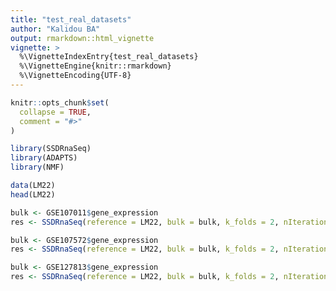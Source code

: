 ```yaml
---
title: "test_real_datasets"
author: "Kalidou BA"
output: rmarkdown::html_vignette
vignette: >
  %\VignetteIndexEntry{test_real_datasets}
  %\VignetteEngine{knitr::rmarkdown}
  %\VignetteEncoding{UTF-8}
---
```


```r
knitr::opts_chunk$set(
  collapse = TRUE,
  comment = "#>"
)
```


```r
library(SSDRnaSeq)
library(ADAPTS)
library(NMF)
```


```r
data(LM22)
head(LM22)
```



```r
bulk <- GSE107011$gene_expression
res <- SSDRnaSeq(reference = LM22, bulk = bulk, k_folds = 2, nIteration = 2,  methodDeconv = "DCQ")
```
 
 
 
```r
bulk <- GSE107572$gene_expression
res <- SSDRnaSeq(reference = LM22, bulk = bulk, k_folds = 2, nIteration = 2,  methodDeconv = "DCQ")
```


```r
bulk <- GSE127813$gene_expression
res <- SSDRnaSeq(reference = LM22, bulk = bulk, k_folds = 2, nIteration = 2,  methodDeconv = "DCQ")
```

